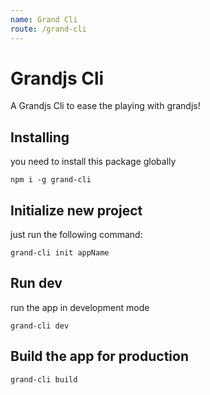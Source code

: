 ```yaml
---
name: Grand Cli
route: /grand-cli
---
```





# Grandjs Cli
A Grandjs Cli to ease the playing with grandjs!


## Installing
you need to install this package globally
```
npm i -g grand-cli
```

## Initialize new project
just run the following command:

```
grand-cli init appName
```


## Run dev
run the app in development mode

```
grand-cli dev
```

## Build the app for production
```
grand-cli build
```